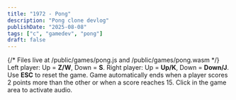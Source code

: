 ```yaml
---
title: "1972 - Pong"
description: "Pong clone devlog"
publishDate: "2025-08-08"
tags: ["c", "gamedev", "pong"]
draft: false
---
```



{/* Files live at /public/games/pong.js and /public/games/pong.wasm */}
<BanjoGame client:load game="pong">
Left player: Up = **Z/W**, Down = **S**.
Right player: Up = **Up/K**, Down = **Down/J**.
Use **ESC** to reset the game.
Game automatically ends when a player scores 2 points more than the other or when a score reaches 15.
Click in the game area to activate audio.
</BanjoGame>
